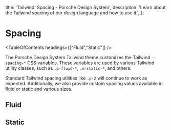 
  title: 'Tailwind: Spacing - Porsche Design System',
  description: 'Learn about the Tailwind spacing of our design language and how to use it.',
};

# Spacing

<TableOfContents headings={["Fluid","Static"]} />

The Porsche Design System Tailwind theme customizes the Tailwind `--spacing-*` CSS variables. These variables are used
by various Tailwind utility classes, such as `.p-fluid-*`, `.m-static-*`, and others.

Standard Tailwind spacing utilities like `.p-2` will continue to work as expected. Additionally, we also provide custom
spacing values available in fluid or static and various sizes.

## Fluid

<ComponentStory story={spacingStoryFluid} />

## Static

<ComponentStory story={spacingStoryStatic} />
